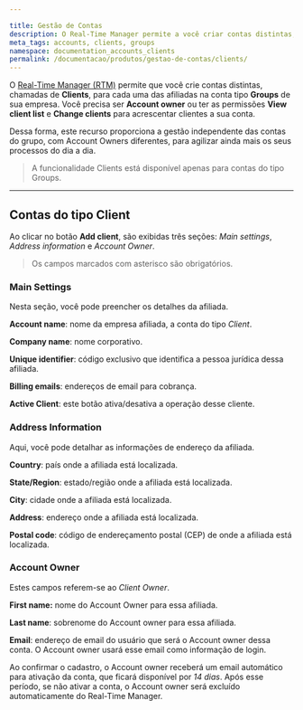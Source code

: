 ```yaml
---

title: Gestão de Contas
description: O Real-Time Manager permite a você criar contas distintas, chamadas de Clients, para cada uma das afiliadas ao seu grupo de empresas.
meta_tags: accounts, clients, groups
namespace: documentation_accounts_clients
permalink: /documentacao/produtos/gestao-de-contas/clients/
---
```


O [Real-Time Manager (RTM)](https://manager.azion.com/) permite que você crie contas distintas, chamadas de **Clients**, para cada uma das afiliadas na conta tipo **Groups** de sua empresa. Você precisa ser **Account owner** ou ter as permissões **View client list** e **Change clients** para acrescentar clientes a sua conta.

Dessa forma, este recurso proporciona a gestão independente das contas do grupo, com Account Owners diferentes, para agilizar ainda mais os seus processos do dia a dia.

> A funcionalidade Clients está disponível apenas para contas do tipo Groups.

---

## Contas do tipo Client

Ao clicar no botão **Add client**, são exibidas três seções: *Main settings*, *Address information* e *Account Owner*.

> Os campos marcados com asterisco são obrigatórios.


### Main Settings

Nesta seção, você pode preencher os detalhes da afiliada.

**Account name**: nome da empresa afiliada, a conta do tipo *Client*.

**Company name**: nome corporativo.

**Unique identifier**: código exclusivo que identifica a pessoa jurídica dessa afiliada.

**Billing emails**: endereços de email para cobrança.

**Active Client**: este botão ativa/desativa a operação desse cliente.

### Address Information

Aqui, você pode detalhar as informações de endereço da afiliada.

**Country**: país onde a afiliada está localizada.

**State/Region**: estado/região onde a afiliada está localizada.

**City**: cidade onde a afiliada está localizada.

**Address**: endereço onde a afiliada está localizada.

**Postal code**: código de endereçamento postal (CEP) de onde a afiliada está localizada.

### Account Owner

Estes campos referem-se ao *Client Owner*.

**First name:** nome do Account Owner para essa afiliada.

**Last name**: sobrenome do Account owner para essa afiliada.

**Email**: endereço de email do usuário que será o Account owner dessa conta. O Account owner usará esse email como informação de login.

Ao confirmar o cadastro, o Account owner receberá um email automático para ativação da conta, que ficará disponível por *14 dias*. Após esse período, se não ativar a conta, o Account owner será excluído automaticamente do Real-Time Manager.